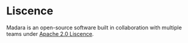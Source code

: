 # Liscence

Madara is an open-source software built in collaboration with multiple teams under [Apache 2.0 Liscence](https://github.com/keep-starknet-strange/madara/blob/main/LICENSE).
